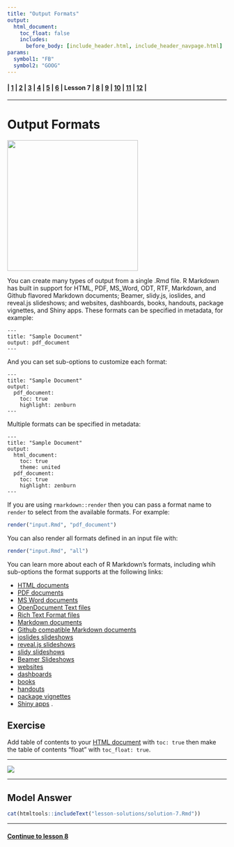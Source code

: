 ```yaml
---
title: "Output Formats"
output:
  html_document:
    toc_float: false
    includes:
      before_body: [include_header.html, include_header_navpage.html]
params:
  symbol1: "FB"
  symbol2: "GOOG"
---
```


#### | **[ 1 ](lesson-1.html)** |  **[ 2 ](lesson-2.html)** |  **[ 3 ](lesson-3.html)** | **[ 4 ](lesson-4.html)** | **[ 5 ](lesson-5.html)** | **[ 6 ](lesson-6.html)** | Lesson 7 | **[ 8 ](lesson-8.html)** | **[ 9 ](lesson-9.html)** | **[ 10 ](lesson-10.html)** | **[ 11 ](lesson-11.html)** | **[ 12 ](lesson-12.html)** |
***

# Output Formats

<img align="middle" width = "300" src = "lesson-images/RMarkdownOutputFormats.png"></img>

You can create many types of output from a single .Rmd file. R Markdown has built in support for HTML, PDF, MS_Word, ODT, RTF, Markdown, and Github flavored Markdown documents; Beamer, slidy.js, ioslides, and reveal.js slideshows; and websites, dashboards, books, handouts, package vignettes, and Shiny apps. These formats can be specified in metadata, for example:

```
---
title: "Sample Document"
output: pdf_document
---
```

And you can set sub-options to customize each format:

```
---
title: "Sample Document"
output:
  pdf_document:
    toc: true
    highlight: zenburn
---
```

Multiple formats can be specified in metadata:

```
---
title: "Sample Document"
output:
  html_document:
    toc: true
    theme: united
  pdf_document:
    toc: true
    highlight: zenburn
---
```

If you are using `rmarkdown::render` then you can pass a format name to `render` to select from the available formats. For example:

```r
render("input.Rmd", "pdf_document")
```

You can also render all formats defined in an input file with:

```r
render("input.Rmd", "all")
```

You can learn more about each of R Markdown's formats, including whih sub-options the format supports at the following links:

* [HTML documents](http://rmarkdown.rstudio.com/html_document_format.html)
* [PDF documents](http://rmarkdown.rstudio.com/pdf_document_format.html)
* [MS Word documents](http://rmarkdown.rstudio.com/word_document_format.html)
* [OpenDocument Text files](http://rmarkdown.rstudio.com/odt_document_format.html)
* [Rich Text Format files](http://rmarkdown.rstudio.com/rtf_document_format.html)
* [Markdown documents](http://rmarkdown.rstudio.com/markdown_document_format.html)
* [Github compatible Markdown documents](http://rmarkdown.rstudio.com/github_document_format.html)
* [ioslides slideshows](http://rmarkdown.rstudio.com/ioslides_presentation_format.html)
* [reveal.js slideshows](http://rmarkdown.rstudio.com/revealjs_presentation_format.html)
* [slidy slideshows](http://rmarkdown.rstudio.com/slidy_presentation_format.html)
* [Beamer Slideshows](http://rmarkdown.rstudio.com/beamer_presentation_format.html)
* [websites](http://rmarkdown.rstudio.com/rmarkdown_websites.html)
* [dashboards](http://rmarkdown.rstudio.com/flexdashboard/)
* [books](https://bookdown.org/)
* [handouts](http://rmarkdown.rstudio.com/tufte_handout_format.html)
* [package vignettes](http://rmarkdown.rstudio.com/package_vignette_format.html)
* [Shiny apps](http://rmarkdown.rstudio.com/authoring_shiny.html)
.

## Exercise

Add table of contents to your [HTML document](lesson-exercises/exercise-7.Rmd) with `toc: true` then make the table of contents "float"  with `toc_float: true`.

***

![](lesson-images/markdownTOC.png)

***

## Model Answer

```r
cat(htmltools::includeText("lesson-solutions/solution-7.Rmd"))
```
***
#### [Continue to lesson 8](lesson-8.html)
